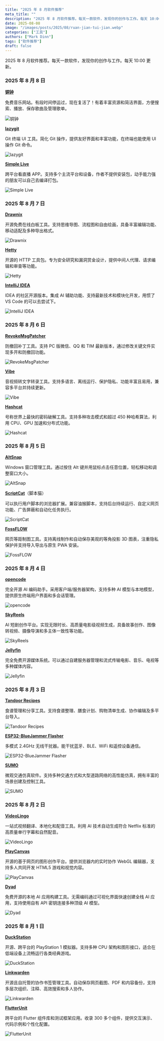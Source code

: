 ```yaml
---
title: "2025 年 8 月软件推荐"
meta_title: ""
description: "2025 年 8 月软件推荐。每天一款软件，发现你的创作与工作。每天 10:00 更新。"
date: 2025-08-08
image: "/images/posts/2025/08/ruan-jian-tui-jian.webp"
categories: ["工具"]
authors: ["Mark Dinn"]
tags: ["软件推荐"]
draft: false
---
```


2025 年 8 月软件推荐。每天一款软件，发现你的创作与工作。每天 10:00 更新。

### 2025 年 8 月 8 日

[**铜钟**](https://tonzhon.whamon.com/) <Badge type="warning" text="Web" />

免费音乐网站。有段时间停运过，现在复活了！有着丰富资源和简洁界面，方便搜索、播放、保存歌曲及管理歌单。

<Image
    src="/images/posts/2025/08/00/tonzhon.webp"
    alt="铜钟"
/>

[**lazygit**](https://github.com/jesseduffield/lazygit) <Badge type="info" text="桌面端" />

Git 终端 UI 工具。简化 Git 操作，提供友好界面和丰富功能，在终端也能使用 UI 操作 Git 命令。

<Image
    src="/images/posts/2025/08/00/lazygit.webp"
    alt="lazygit"
/>

[**Simple Live**](https://github.com/xiaoyaocz/dart_simple_live) <Badge type="tip" text="移动端" /> <Badge type="info" text="桌面端" />

跨平台看直播 APP。支持多个主流平台和设备，作者不提供安装包，动手能力强的朋友可以自己去编译打包。

<Image
    src="/images/posts/2025/08/00/simple-live.webp"
    alt="Simple Live"
/>

### 2025 年 8 月 7 日

[**Drawnix**](https://drawnix.com/) <Badge type="warning" text="Web" />

开源免费在线白板工具。支持思维导图、流程图和自由绘画，具备丰富编辑功能、移动适配及多种导出格式。

<Image
    src="/images/posts/2025/08/00/drawnix.webp"
    alt="Drawnix"
/>

[**Hetty**](https://hetty.xyz/) <Badge type="info" text="桌面端" />

开源的 HTTP 工具包。专为安全研究和漏洞赏金设计，提供中间人代理、请求编辑和审查等功能。

<Image
    src="/images/posts/2025/08/00/hetty.webp"
    alt="Hetty"
/>

[**IntelliJ IDEA**](https://www.jetbrains.com/idea/) <Badge type="info" text="桌面端" />

IDEA 的社区开源版本。集成 AI 辅助功能、支持最新技术和模块化开发，用惯了 VS Code 的可以去尝试下。

<Image
    src="/images/posts/2025/08/00/intellij-idea.webp"
    alt="IntelliJ IDEA"
/>

### 2025 年 8 月 6 日

[**RevokeMsgPatcher**](https://github.com/huiyadanli/RevokeMsgPatcher) <Badge type="info" text="Windows" />

防撤回补丁工具。支持 PC 版微信、QQ 和 TIM 最新版本，通过修改关键文件实现多开和防撤回功能。

<Image
    src="/images/posts/2025/08/00/revoke-msg-patcher.webp"
    alt="RevokeMsgPatcher"
/>

[**Vibe**](https://thewh1teagle.github.io/vibe/) <Badge type="info" text="桌面端" />

音视频转文字转录工具。支持多语言、离线运行、保护隐私、功能丰富且易用，兼容多平台并持续更新。

<Image
    src="/images/posts/2025/08/00/vibe.webp"
    alt="Vibe"
/>

[**Hashcat**](https://hashcat.net/hashcat/) <Badge type="info" text="桌面端" />

号称世界上最快的密码破解工具。支持多种攻击模式和超过 450 种哈希算法，利用 CPU、GPU 加速和分布式功能。

<Image
    src="/images/posts/2025/08/00/hashcat.webp"
    alt="Hashcat"
/>

### 2025 年 8 月 5 日

[**AltSnap**](https://github.com/RamonUnch/AltSnap) <Badge type="info" text="Windows" />

Windows 窗口管理工具。通过按住 Alt 键并用鼠标点击任意位置，轻松移动和调整窗口大小。

<Image
    src="/images/posts/2025/08/00/alt-snap.webp"
    alt="AltSnap"
/>

[**ScriptCat**](https://docs.scriptcat.org/)（脚本猫）<Badge type="error" text="扩展程序" />

可以执行用户脚本的浏览器扩展。兼容油猴脚本，支持后台持续运行、自定义网页功能、广告屏蔽和自动化任务执行。

<Image
    src="/images/posts/2025/08/00/script-cat.webp"
    alt="ScriptCat"
/>

[**FossFLOW**](https://github.com/stan-smith/FossFLOW) <Badge type="warning" text="Web" />

网页等距制图工具。支持离线制作和自动保存美观的等角投影 3D 图表，注重隐私保护并支持导入导出与原生 PWA 安装。

<Image
    src="/images/posts/2025/08/00/foss-flow.webp"
    alt="FossFLOW"
/>

### 2025 年 8 月 4 日

[**opencode**](https://opencode.ai/) <Badge type="info" text="桌面端" />

完全开源 AI 编码助手。采用客户端/服务器架构，支持多种 AI 模型与本地模型，提供原生终端用户界面和多会话管理。

<Image
    src="/images/posts/2025/08/00/opencode.webp"
    alt="opencode"
/>

[**SkyReels**](https://www.skyreels.ai/) <Badge type="warning" text="Web" />

AI 短剧创作平台。实现无限时长、高质量电影级视频生成，具备故事创作、图像转视频、摄像导演和多主体一致性等功能。

<Image
    src="/images/posts/2025/08/00/sky-reels.webp"
    alt="SkyReels"
/>

[**Jellyfin**](https://jellyfin.org/) <Badge type="tip" text="移动端" /> <Badge type="info" text="桌面端" />

完全免费开源媒体系统。可以通过自建服务器管理和流式传输电影、音乐、电视等多种媒体内容。

<Image
    src="/images/posts/2025/08/00/jellyfin.webp"
    alt="Jellyfin"
/>

### 2025 年 8 月 3 日

[**Tandoor Recipes**](https://tandoor.dev/) <Badge type="warning" text="Web" />

食谱管理和分享工具。支持食谱整理、膳食计划、购物清单生成、协作编辑及多平台导入。

<Image
    src="/images/posts/2025/08/00/tandoor-recipes.webp"
    alt="Tandoor Recipes"
/>

[**ESP32-BlueJammer Flasher**](https://esp32-bluejammerflasher.pages.dev/) <Badge type="warning" text="Web" />

多模式 2.4GHz 无线干扰器。能干扰蓝牙、BLE、WiFi 和遥控设备通信。

<Image
    src="/images/posts/2025/08/00/esp32-blue-jammer-flasher.webp"
    alt="ESP32-BlueJammer Flasher"
/>

[**SUMO**](https://eclipse.dev/sumo/) <Badge type="info" text="桌面端" />

微观交通仿真软件。支持多种交通方式和大型道路网络的高性能仿真，拥有丰富的场景创建及控制工具。

<Image
    src="/images/posts/2025/08/00/sumo.webp"
    alt="SUMO"
/>

### 2025 年 8 月 2 日

[**VideoLingo**](https://videolingo.io/zh) <Badge type="warning" text="Web" />

一站式视频翻译、本地化和配音工具。利用 AI 技术自动生成符合 Netflix 标准的高质量单行字幕和自然配音。

<Image
    src="/images/posts/2025/08/00/video-lingo.webp"
    alt="VideoLingo"
/>

[**PlayCanvas**](https://playcanvas.com/) <Badge type="warning" text="Web" />

开源的基于网页的图形创作平台。提供浏览器内的实时协作 WebGL 编辑器，支持多人共同开发 HTML5 游戏和视觉内容。

<Image
    src="/images/posts/2025/08/00/play-canvas.webp"
    alt="PlayCanvas"
/>

[**Dyad**](https://www.dyad.sh/) <Badge type="info" text="桌面端" />

免费开源的本地 AI 应用构建工具。无需编码通过可视化界面快速创建全栈 AI 应用，支持使用自有 API 密钥连接多种顶级 AI 模型。

<Image
    src="/images/posts/2025/08/00/dyad.webp"
    alt="Dyad"
/>

### 2025 年 8 月 1 日

[**DuckStation**](https://www.duckstation.org/) <Badge type="tip" text="Android" /> <Badge type="info" text="桌面端" />

开源、跨平台的 PlayStation 1 模拟器。支持多种 CPU 架构和图形接口，适合在低端设备上流畅运行各类经典游戏。

<Image
    src="/images/posts/2025/08/00/duck-station.webp"
    alt="DuckStation"
/>

[**Linkwarden**](https://linkwarden.app/) <Badge type="warning" text="Web" />

开源且自托管的协作书签管理工具。自动保存网页截图、PDF 和内容备份，支持多层次组织、注释、高效搜索和多人协作。

<Image
    src="/images/posts/2025/08/00/linkwarden.webp"
    alt="Linkwarden"
/>

[**FlutterUnit**](https://github.com/toly1994328/FlutterUnit) <Badge type="warning" text="Web" /> <Badge type="tip" text="移动端" /> <Badge type="info" text="桌面端" />

跨平台的 Flutter 组件库和测试框架应用。收录 300 多个组件，提供交互演示、代码示例和个性化配置。

<Image
    src="/images/posts/2025/08/00/flutter-unit.webp"
    alt="FlutterUnit"
/>